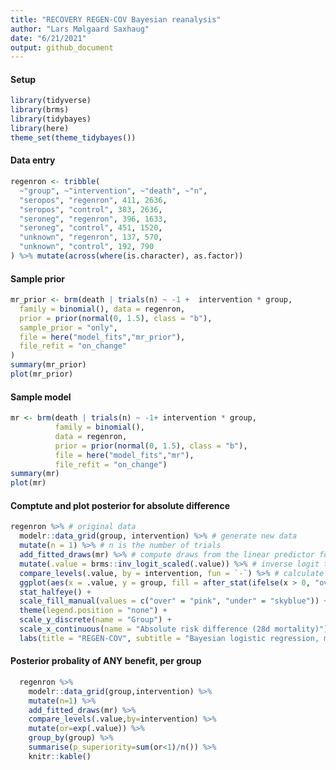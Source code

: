 ```yaml
---
title: "RECOVERY REGEN-COV Bayesian reanalysis"
author: "Lars Mølgaard Saxhaug"
date: "6/21/2021"
output: github_document
---
```


#### Setup

```r
library(tidyverse)
library(brms)
library(tidybayes)
library(here)
theme_set(theme_tidybayes())
```

#### Data entry

```r
regenron <- tribble(
  ~"group", ~"intervention", ~"death", ~"n",
  "seropos", "regenron", 411, 2636,
  "seropos", "control", 383, 2636,
  "seroneg", "regenron", 396, 1633,
  "seroneg", "control", 451, 1520,
  "unknown", "regenron", 137, 570,
  "unknown", "control", 192, 790
) %>% mutate(across(where(is.character), as.factor))

```

#### Sample prior

```r
mr_prior <- brm(death | trials(n) ~ -1 +  intervention * group,
  family = binomial(), data = regenron,
  prior = prior(normal(0, 1.5), class = "b"),
  sample_prior = "only",
  file = here("model_fits","mr_prior"),
  file_refit = "on_change"
)
summary(mr_prior)
plot(mr_prior)
```

#### Sample model

```r
mr <- brm(death | trials(n) ~ -1+ intervention * group, 
          family = binomial(), 
          data = regenron, 
          prior = prior(normal(0, 1.5), class = "b"),
          file = here("model_fits","mr"),
          file_refit = "on_change")
summary(mr)
plot(mr)
```

#### Comptute and plot posterior for absolute difference

```r
regenron %>% # original data
  modelr::data_grid(group, intervention) %>% # generate new data
  mutate(n = 1) %>% # n is the number of trials
  add_fitted_draws(mr) %>% # compute draws from the linear predictor for model `mr`, replace with `mr_prior` for prior prediction
  mutate(.value = brms::inv_logit_scaled(.value)) %>% # inverse logit transformation to probability scale
  compare_levels(.value, by = intervention, fun = `-`) %>% # calculate absolute risk reduction per group
  ggplot(aes(x = .value, y = group, fill = after_stat(ifelse(x > 0, "over", "under")))) +
  stat_halfeye() +
  scale_fill_manual(values = c("over" = "pink", "under" = "skyblue")) +
  theme(legend.position = "none") +
  scale_y_discrete(name = "Group") +
  scale_x_continuous(name = "Absolute risk difference (28d mortality)") +
  labs(title = "REGEN-COV", subtitle = "Bayesian logistic regression, minimally informative sceptical prior", caption = "@load_dependent")


```

#### Posterior probality of ANY benefit, per group

```r
  regenron %>% 
    modelr::data_grid(group,intervention) %>% 
    mutate(n=1) %>% 
    add_fitted_draws(mr) %>% 
    compare_levels(.value,by=intervention) %>% 
    mutate(or=exp(.value)) %>% 
    group_by(group) %>% 
    summarise(p_superiority=sum(or<1)/n()) %>% 
    knitr::kable()
```

